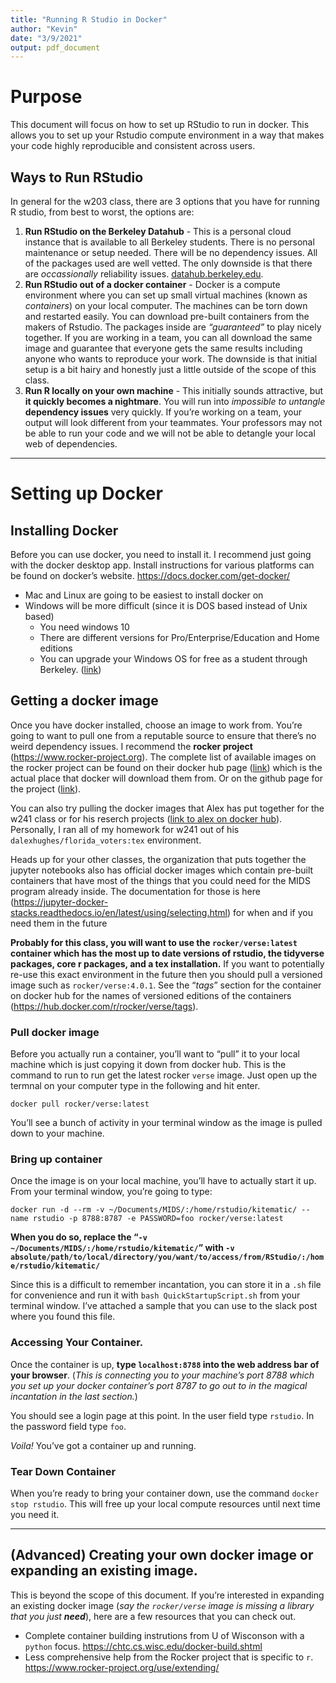 ```yaml
---
title: "Running R Studio in Docker"
author: "Kevin"
date: "3/9/2021"
output: pdf_document
---
```


# Purpose

This document will focus on how to set up RStudio to run in docker. This allows you to set up your Rstudio compute environment in a way that makes your code highly reproducible and consistent across users. 

## Ways to Run RStudio
In general for the w203 class, there are 3 options that you have for running R studio, from best to worst, the options are:

1. **Run RStudio on the Berkeley Datahub** - This is a personal cloud instance that is available to all Berkeley students. There is no personal maintenance or setup needed. There will be no dependency issues. All of the packages used are well vetted.  The only downside is that there are _occassionally_ reliability issues. [datahub.berkeley.edu](datahub.berkeley.edu).
2. **Run RStudio out of a docker container** - Docker is a compute environment where you can set up small virtual machines (known as _containers_) on your local computer. The machines can be torn down and restarted easily. You can download pre-built containers from the makers of Rstudio. The packages inside are _"guaranteed"_ to play nicely together. If you are working in a team, you can all download the same image and guarantee that everyone gets the same results including anyone who wants to reproduce your work. The downside is that initial setup is a bit hairy and honestly just a little outside of the scope of this class.
3. **Run R locally on your own machine** - This initially sounds attractive, but **it quickly becomes a nightmare**. You will run into _impossible to untangle_ **dependency issues** very quickly. If you're working on a team, your output will look different from your teammates. Your professors may not be able to run your code and we will not be able to detangle your local web of dependencies.

----

# Setting up Docker

## Installing Docker

Before you can use docker, you need to install it. I recommend just going with the docker desktop app. Install instructions for various platforms can be found on docker's website. [https://docs.docker.com/get-docker/](https://docs.docker.com/get-docker/)

- Mac and Linux are going to be easiest to install docker on 
- Windows will be more difficult (since it is DOS based instead of Unix based)
  - You need windows 10
  - There are different versions for Pro/Enterprise/Education and Home editions
  - You can upgrade your Windows OS for free as a student through Berkeley. ([link](https://software.berkeley.edu/microsoft-operating-system))
  
## Getting a docker image
Once you have docker installed, choose an image to work from. You're going to want to pull one from a reputable source to ensure that there's no weird dependency issues. I recommend the **rocker project** ([https://www.rocker-project.org](https://www.rocker-project.org)). The complete list of available images on the rocker project can be found on their docker hub page ([link](https://hub.docker.com/u/rocker)) which is the actual place that docker will download them from. Or on the github page for the project ([link](https://github.com/rocker-org/rocker)). 

You can also try pulling the docker images that Alex has put together for the w241 class or for his reserch projects ([link to alex on docker hub](https://hub.docker.com/u/dalexhughes)). Personally, I ran all of my homework for w241 out of his `dalexhughes/florida_voters:tex` environment.

Heads up for your other classes, the organization that puts together the jupyter notebooks also has official docker images which contain pre-built containers that have most of the things that you could need for the MIDS program already inside. The documentation for those is here ([https://jupyter-docker-stacks.readthedocs.io/en/latest/using/selecting.html](https://jupyter-docker-stacks.readthedocs.io/en/latest/using/selecting.html)) for when and if you need them in the future

**Probably for this class, you will want to use the `rocker/verse:latest` container which has the most up to date versions of rstudio, the tidyverse packages, core r packages, and a tex installation.** If you want to potentially re-use this exact environment in the future then you should pull a versioned image such as `rocker/verse:4.0.1`. See the "_tags_" section for the container on docker hub for the names of versioned editions of the containers ([https://hub.docker.com/r/rocker/verse/tags](https://hub.docker.com/r/rocker/verse/tags)).


### Pull docker image

Before you actually run a container, you'll want to "pull" it to your local machine which is just copying it down from docker hub. This is the command to run to run get the latest rocker `verse` image. Just open up the termnal on your computer type in the following and hit enter.

```shell
docker pull rocker/verse:latest 
```

You'll see a bunch of activity in your terminal window as the image is pulled down to your machine.

### Bring up container

Once the image is on your local machine, you'll have to actually start it up. From your terminal window, you're going to type:

```shell
docker run -d --rm -v ~/Documents/MIDS/:/home/rstudio/kitematic/ --name rstudio -p 8788:8787 -e PASSWORD=foo rocker/verse:latest
```

**When you do so, replace the "`-v ~/Documents/MIDS/:/home/rstudio/kitematic/`" with `-v absolute/path/to/local/directory/you/want/to/access/from/RStudio/:/home/rstudio/kitematic/`**

Since this is a difficult to remember incantation, you can store it in a `.sh` file for convenience and run it with `bash QuickStartupScript.sh` from your terminal window. I've attached a sample that you can use to the slack post where you found this file.

### Accessing Your Container.

Once the container is up, **type `localhost:8788` into the web address bar of your browser**. (_This is connecting you to your machine's port 8788 which you set up your docker container's port 8787 to go out to in the magical incantation in the last section._)

You should see a login page at this point. In the user field type `rstudio`. In the password field type `foo`. 

_Voila!_ You've got a container up and running. 

### Tear Down Container

When you're ready to bring your container down, use the command `docker stop rstudio`. This will free up your local compute resources until next time you need it.

---

## (Advanced) Creating your own docker image or expanding an existing image.

This is beyond the scope of this document. If you're interested in expanding an existing docker image (_say the `rocker/verse` image is missing a library that you just **need**_), here are a few resources that you can check out.

- Complete container building instrutions from U of Wisconson with a  `python` focus. [https://chtc.cs.wisc.edu/docker-build.shtml](https://chtc.cs.wisc.edu/docker-build.shtml)
- Less comprehensive help from the Rocker project that is specific to `r`. [https://www.rocker-project.org/use/extending/](https://www.rocker-project.org/use/extending/)
